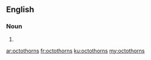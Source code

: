 ==English==

===Noun===
{{head|en}}

# {{plural of|octothorn}}

[[ar:octothorns]]
[[fr:octothorns]]
[[ku:octothorns]]
[[my:octothorns]]